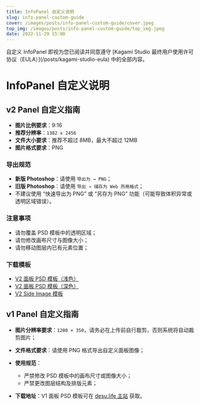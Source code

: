```yaml
---
title: InfoPanel 自定义说明
slug: info-panel-custom-guide
cover: /images/posts/info-panel-custom-guide/cover.jpeg
top_img: /images/posts/info-panel-custom-guide/top_img.jpeg
date: 2022-11-29 15:00
---
```



<Note type="info" style="flat" client:visible>
自定义 InfoPanel 即视为您已阅读并同意遵守 [Kagami Studio 最终用户使用许可协议（EULA）](/posts/kagami-studio-eula) 中的全部内容。
</Note>

# InfoPanel 自定义说明

## v2 Panel 自定义指南

- **图片比例要求**：9:16
- **推荐分辨率**：`1382 x 2456`
- **文件大小要求**：推荐不超过 8MB，最大不超过 12MB
- **图片格式要求**：PNG

### 导出规范

- **新版 Photoshop**：请使用 `导出为 → PNG`；
- **旧版 Photoshop**：请使用 `导出 → 储存为 Web 所用格式`；
- 不建议使用 “快速导出为 PNG” 或 “另存为 PNG” 功能（可能导致体积异常或透明区域错误）。

### 注意事项

- 请勿覆盖 PSD 模板中的透明区域；
- 请勿修改画布尺寸与图像大小；
- 请勿移动图层内已有元素位置；

### 下载模板

* [V2 面板 PSD 模板（浅色）](https://desu.life)
* [V2 面板 PSD 模板（深色）](https://desu.life)
* [V2 Side Image 模板](https://desu.life)

## v1 Panel 自定义指南

* **图片分辨率要求**：`1200 × 350`，请务必在上传前自行裁剪，否则系统将自动裁剪图片；
* **文件格式要求**：请使用 PNG 格式导出自定义面板图像；
* **使用规范**：

  * 严禁修改 PSD 模板中的画布尺寸或图像大小；
  * 严禁更改图层结构及排版元素；
* **下载地址**：V1 面板 PSD 模板可在 [desu.life 主站](https://desu.life) 获取。

